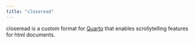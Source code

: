 ```yaml
---
title: "closeread"
---
```


closeread is a custom format for [Quarto](https://quarto.org/) that enables scrollytelling features for html documents.
